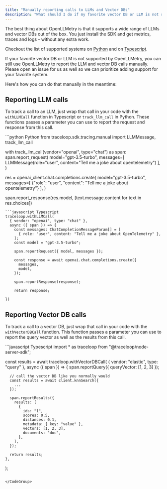 ```yaml
---
title: "Manually reporting calls to LLMs and Vector DBs"
description: "What should I do if my favorite vector DB or LLM is not supported by OpenLLMetry?"
---
```


The best thing about OpenLLMetry is that it supports a wide range of LLMs and vector DBs out of the box.
You just install the SDK and get metrics, traces and logs - without any extra work.

Checkout the list of supported systems on [Python](https://github.com/traceloop/openllmetry?tab=readme-ov-file#-what-do-we-instrument)
and on [Typescript](https://github.com/traceloop/openllmetry-js?tab=readme-ov-file#-what-do-we-instrument).

If your favorite vector DB or LLM is not supported by OpenLLMetry, you can still use OpenLLMetry to report the LLM and vector DB calls manually.
Please open an issue for us as well so we can prioritize adding support for your favorite system.

Here's how you can do that manually in the meantime:

## Reporting LLM calls

To track a call to an LLM, just wrap that call in your code with the `withLLMCall` function in Typescript or `track_llm_call` in Python.
These functions passes a parameter you can use to report the request and response from this call.

<CodeGroup>
```python Python
from traceloop.sdk.tracing.manual import LLMMessage, track_llm_call

with track_llm_call(vendor="openai", type="chat") as span:
  span.report_request(
      model="gpt-3.5-turbo",
      messages=[
          LLMMessage(role="user", content="Tell me a joke about opentelemetry")
      ],
  )

  res = openai_client.chat.completions.create(
      model="gpt-3.5-turbo",
      messages=[
          {"role": "user", "content": "Tell me a joke about opentelemetry"}
      ],
  )

  span.report_response(res.model, [text.message.content for text in res.choices])
```
```javascript Typescript
traceloop.withLLMCall(
  { vendor: "openai", type: "chat" },
  async ({ span }) => {
    const messages: ChatCompletionMessageParam[] = [
      { role: "user", content: "Tell me a joke about OpenTelemetry" },
    ];
    const model = "gpt-3.5-turbo";

    span.reportRequest({ model, messages });

    const response = await openai.chat.completions.create({
      messages,
      model,
    });

    span.reportResponse(response);

    return response;

})
````
</CodeGroup>

## Reporting Vector DB calls

To track a call to a vector DB, just wrap that call in your code with the `withVectorDBCall` function.
This function passes a parameter you can use to report the query vector as well as the results from this call.

<CodeGroup>
```javascript Typescript
import * as traceloop from "@traceloop/node-server-sdk";

const results = await traceloop.withVectorDBCall(
    { vendor: "elastic", type: "query" },
    async ({ span }) => {
      span.reportQuery({ queryVector: [1, 2, 3] });

      // call the vector DB like you normally would
      const results = await client.knnSearch({
        ...
      });

      span.reportResults({
        results: [
          {
            ids: "1",
            scores: 0.5,
            distances: 0.1,
            metadata: { key: "value" },
            vectors: [1, 2, 3],
            documents: "doc",
          },
        ],
      });

      return results;
    },
  );
````

</CodeGroup>
